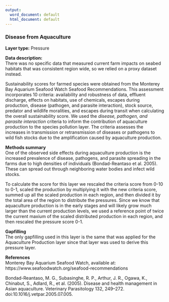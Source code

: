 ```yaml
---
output:
  word_document: default
  html_document: default
---
```

### Disease from Aquaculture

**Layer type:** Pressure

**Data description:**   
There was no specific data that measured current farm impacts on seabed habitats that was consistent region wide, so we relied on a proxy dataset instead.

Sustainability scores for farmed species were obtained from the Monterey Bay Aquarium Seafood Watch Seafood Recommendations. This assessment incorporates 10 criteria: availability and robustness of data, effluent discharge, effects on habitats, use of chemicals, escapes during production, disease (pathogen, and parasite interaction), stock source, predator and wildlife moralities, and escapes during transit when calculating the overall sustainability score. We used the *disease, pathogen, and parasite interaction* criteria to inform the contribution of aquaculture production to the species pollution layer. The criteria assesses the increases in transmission or retransmission of diseases or pathogens to wild fish stocks due to the amplification caused by aquaculture production.

**Methods summary**    
One of the observed side effects during aquaculture production is the increased prevalence of disease, pathogens, and parasite spreading in the farms due to high densities of individuals (Bondad-Reantaso et al. 2005). These can spread out through neighboring water bodies and infect wild stocks.

To calculate the score for this layer we rescaled the criteria score from 0-10 to 0-1, scaled the production by multiplying it with the new criteria score, summed up all the scaled production in each region, and then divided it by the total area of the region to distribute the pressures. Since we know that aquaculture production is in the early stages and will likely grow much larger than the current production levels, we used a reference point of twice the current maxium of the scaled distributed production in each region, and then rescaled the pressure score 0-1.

**Gapfilling**    
The only gapfilling used in this layer is the same that was applied for the Aquaculture Production layer since that layer was used to derive this pressure layer.

**References**      
Monterey Bay Aquarium Seafood Watch, available at: https://www.seafoodwatch.org/seafood-recommendations

Bondad-Reantaso, M. G., Subasinghe, R. P., Arthur, J. R., Ogawa, K., Chinabut, S., Adlard, R., et al. (2005). Disease and health management in Asian aquaculture. Veterinary Parasitology 132, 249–272. doi:10.1016/j.vetpar.2005.07.005.
